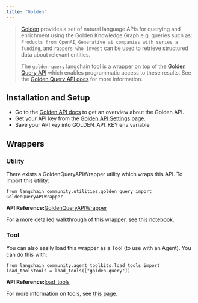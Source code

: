 ```yaml
---
title: "Golden"
---
```


> [Golden](https://golden.com) provides a set of natural language APIs for querying and enrichment using the Golden Knowledge Graph e.g. queries such as: `Products from OpenAI`, `Generative ai companies with series a funding`, and `rappers who invest` can be used to retrieve structured data about relevant entities.
>
> The `golden-query` langchain tool is a wrapper on top of the [Golden Query API](https://docs.golden.com/reference/query-api) which enables programmatic access to these results. See the [Golden Query API docs](https://docs.golden.com/reference/query-api) for more information.

## Installation and Setup

* Go to the [Golden API docs](https://docs.golden.com/) to get an overview about the Golden API.
* Get your API key from the [Golden API Settings](https://golden.com/settings/api) page.
* Save your API key into GOLDEN\_API\_KEY env variable

## Wrappers

### Utility

There exists a GoldenQueryAPIWrapper utility which wraps this API. To import this utility:

```
from langchain_community.utilities.golden_query import GoldenQueryAPIWrapper
```

**API Reference:**[GoldenQueryAPIWrapper](https://python.langchain.com/api_reference/community/utilities/langchain_community.utilities.golden_query.GoldenQueryAPIWrapper.html)

For a more detailed walkthrough of this wrapper, see [this notebook](/src/oss/integrations/tools/golden_query).

### Tool

You can also easily load this wrapper as a Tool (to use with an Agent). You can do this with:

```
from langchain_community.agent_toolkits.load_tools import load_toolstools = load_tools(["golden-query"])
```

**API Reference:**[load\_tools](https://python.langchain.com/api_reference/community/agent_toolkits/langchain_community.agent_toolkits.load_tools.load_tools.html)

For more information on tools, see [this page](/src/oss/how_to/tools_builtin).
